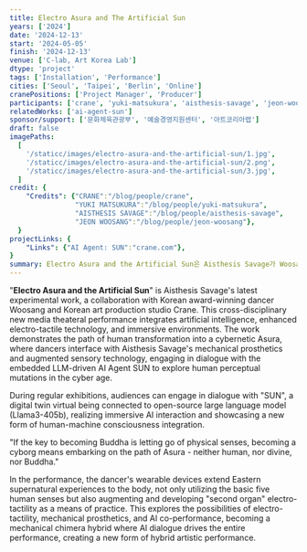 ```yaml
---
title: Electro Asura and The Artificial Sun
years: ['2024']
date: '2024-12-13'
start: '2024-05-05'
finish: '2024-12-13'
venue: ['C-lab, Art Korea Lab']
dtype: 'project'
tags: ['Installation', 'Performance']
cities: ['Seoul', 'Taipei', 'Berlin', 'Online']
cranePositions: ['Project Manager', 'Producer']
participants: ['crane', 'yuki-matsukura', 'aisthesis-savage', 'jeon-woosang']
relatedWorks: ['ai-agent-sun']
sponsor/support: ['문화체육관광부', '예술경영지원센터', '아트코리아랩']
draft: false
imagePaths:
  [
    '/staticc/images/electro-asura-and-the-artificial-sun/1.jpg',
    '/staticc/images/electro-asura-and-the-artificial-sun/2.png',
    '/staticc/images/electro-asura-and-the-artificial-sun/3.jpg',
  ]
credit: {
    "Credits": {"CRANE":"/blog/people/crane", 
                "YUKI MATSUKURA":"/blog/people/yuki-matsukura",
                "AISTHESIS SAVAGE":"/blog/people/aisthesis-savage",
                "JEON WOOSANG":"/blog/people/jeon-woosang"},
  }
projectLinks: {
    "Links": {"AI Agent: SUN":"crane.com"},
}
summary: Electro Asura and the Artificial Sun은 Aisthesis Savage가 Woosang 및 스튜디오 Crane과 협력하여 선보이는 실험적 퍼포먼스다. 이 작품은 AI, 의수, 전기촉각 기술을 통해 인간이 사이버네틱 아수라로 변모하는 과정을 탐구하며, AI 에이전트 SUN과의 상호작용을 통해 사이버 시대의 인식 변화를 조명한다.
---
```


"**Electro Asura and the Artificial Sun**" is Aisthesis Savage's latest experimental work, a collaboration with Korean award-winning dancer Woosang and Korean art production studio Crane. This cross-disciplinary new media theateral performance integrates artificial intelligence, enhanced electro-tactile technology, and immersive environments. The work demonstrates the path of human transformation into a cybernetic Asura, where dancers interface with Aisthesis Savage's mechanical prosthetics and augmented sensory technology, engaging in dialogue with the embedded LLM-driven AI Agent SUN to explore human perceptual mutations in the cyber age.

During regular exhibitions, audiences can engage in dialogue with "SUN", a digital twin virtual being connected to open-source large language model (Llama3-405b), realizing immersive AI interaction and showcasing a new form of human-machine consciousness integration.

"If the key to becoming Buddha is letting go of physical senses, becoming a cyborg means embarking on the path of Asura - neither human, nor divine, nor Buddha."

In the performance, the dancer's wearable devices extend Eastern supernatural experiences to the body, not only utilizing the basic five human senses but also augmenting and developing "second organ" electro-tactility as a means of practice. This explores the possibilities of electro-tactility, mechanical prosthetics, and AI co-performance, becoming a mechanical chimera hybrid where AI dialogue drives the entire performance, creating a new form of hybrid artistic performance.
